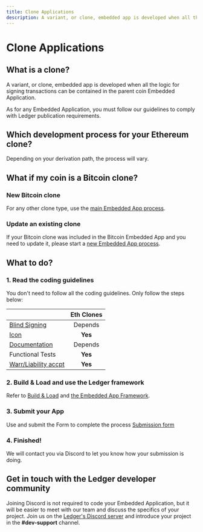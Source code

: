 ```yaml
---
title: Clone Applications
description: A variant, or clone, embedded app is developed when all the logic for signing transactions can be contained in the parent coin Embedded Application. As for any Embedded Application, you must follow our guidelines to comply with Ledger publication requirements.
---
```



# Clone Applications

## What is a clone?

A variant, or clone, embedded app is developed when all the logic for signing transactions can be contained in the parent coin Embedded Application.

As for any Embedded Application, you must follow our guidelines to comply with Ledger publication requirements.


## Which development process for your Ethereum clone?

Depending on your derivation path, the process will vary. 

<Cards num={2}>
  <Card
    title="1 - Using the 44/60 path"
    href="/docs/device-app/clones/eth-app-update"
  />
  <Card
    title="2 - All other paths"
    href="/docs/device-app/clones/eth-clones"
  />
</Cards>


## What if my coin is a Bitcoin clone?

### New Bitcoin clone

For any other clone type, use the [main Embedded App process](./).

### Update an existing clone

If your Bitcoin clone was included in the Bitcoin Embedded App and you need to update it, please start a [new Embedded App process](./).


## What to do? 

### 1. Read the coding guidelines

You don't need to follow all the coding guidelines. Only follow the steps below:

|                                                              | Eth Clones |
|--------------------------------------------------------------|:----------:|
| [Blind Signing](./coding-guidelines/blind-signing/)          | Depends    |
| [Icon](./deliverables/icons/)                               | **Yes**    |
| [Documentation](./deliverables/documentation-requirements/) | Depends    |
| Functional Tests                                             | **Yes**    |
| [Warr/Liability accpt](./deliverables/warranty-disclaimer/) | **Yes**    |


### 2. Build & Load and use the Ledger framework
Refer to [Build & Load](./quickstart/build-load/) and [the Embedded App Framework](./quickstart/framework/).


### 3. Submit your App
Use and submit the Form to complete the process
[Submission form](./submission/submission-form)

### 4. Finished!
We will contact you via Discord to let you know how your submission is doing.


## Get in touch with the Ledger developer community

Joining Discord is not required to code your Embedded Application, but it will be easier to meet with our team and discuss the specifics of your project. Join us on the [Ledger's Discord server](https://developers.ledger.com/discord/) and introduce your project in the **#dev-support** channel.

